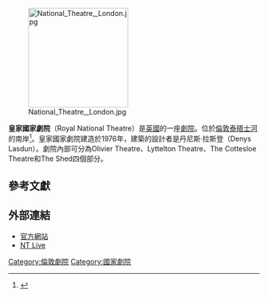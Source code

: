 [[File:National_Theatre,_London.jpg|200px]]

'''皇家國家劇院'''（Royal National Theatre）是[[英國|英國]]的一座[[劇院|劇院]]。位於[[倫敦|倫敦]][[泰晤士河|泰晤士河]]的南岸<ref>{{cite news| url=http://www.independent.co.uk/opinion/columnists/david-lister/wales-and-scotland-need-a-cultural-revolution-601575.html | location=London | work=The Independent | first=David | last=Lister | title=Wales and Scotland need a cultural revolution | date=11 January 2003}}</ref>。皇家國家劇院建造於1976年，建築的設計者是丹尼斯·拉斯登（Denys Lasdun）。劇院內部可分為Olivier Theatre、Lyttelton Theatre、The Cottesloe Theatre和The Shed四個部分。

== 參考文獻 ==
{{Reflist}}

==外部連結==
{{Commons category|National Theatre, London}}
*[http://www.nationaltheatre.org.uk/ 官方網站] {{Wayback|url=http://www.nationaltheatre.org.uk/ |date=20140506005929 }}
*[http://www.ntlive.com/ NT Live] {{Wayback|url=http://www.ntlive.com/ |date=20011127113406 }}

{{Authority control}}
[[Category:倫敦劇院|Category:倫敦劇院]]
[[Category:國家劇院|Category:國家劇院]]